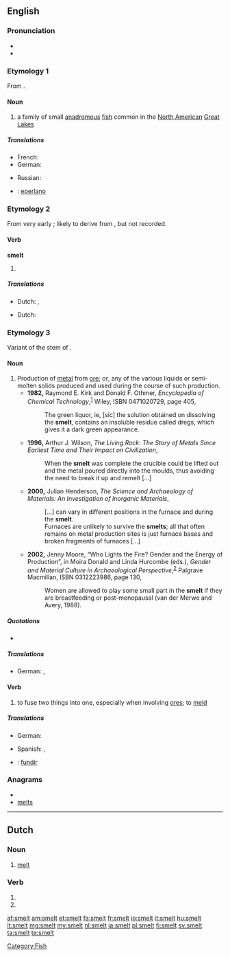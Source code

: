 {{wikipedia|dab=smelt (disambiguation)}}
==English==

===Pronunciation===
* {{IPA|/ˈsmɛlt/}}
* {{rhymes|ɛlt}}

===Etymology 1===
From {{etyl|ang}} {{term|smelt}}.

====Noun====
{{wikipedia}}
{{en-noun}}

# a family of small [[anadromous]] [[fish]] common in the [[North America]]n [[Great Lakes]]

=====Translations=====
{{trans-top|a family of small fish}}
* French: {{t+|fr|éperlan|m}}
* German: {{t|de|Stint}}
{{trans-mid}}
* Russian: {{t+|ru|корюшка|f|tr=kór'uška}}
{{trans-bottom}}

{{checktrans-top}}

{{trans-mid}}
* {{ttbc|es}}: [[eperlano]] {{m}}
{{trans-bottom}}

===Etymology 2===
From very early {{etyl|enm}} {{term|smel}}; likely to derive from {{etyl|ang}}, but not recorded.

====Verb====
'''smelt'''

# {{past of|smell}}

=====Translations=====
{{trans-top|simple past tense of smell}}
* Dutch: {{t-|nl|geurde}}, {{t-|nl|geurden}}
{{trans-mid}}
{{trans-bottom}}

{{trans-top|past participle of smell}}
* Dutch: {{t-|nl|gegeurd}}
{{trans-mid}}
{{trans-bottom}}

===Etymology 3===
Variant of the stem of {{etyl|ang}} {{term|meltan||to melt}}.

====Noun====
{{en-noun}}

# Production of [[metal]] from [[ore]]; ''or'', any of the various liquids or semi-molten solids produced and used during the course of such production.
#* '''1982,''' Raymond E. Kirk and Donald F. Othmer, ''Encyclopedia of Chemical Technology'',<sup>[http://books.google.com/books?id=ELo2AAAAMAAJ]</sup> Wiley, ISBN 0471020729, page 405,
#*: The green liquor, ie, [sic] the solution obtained on dissolving the '''smelt''', contains an insoluble residue called dregs, which gives it a dark green appearance.
#* '''1996,''' Arthur J. Wilson, ''The Living Rock: The Story of Metals Since Earliest Time and Their Impact on Civilization'',
#*: When the '''smelt''' was complete the crucible could be lifted out and the metal poured directly into the moulds, thus avoiding the need to break it up and remelt […]
#* '''2000,''' Julian Henderson, ''The Science and Archaeology of Materials: An Investigation of Inorganic Materials'',
#*: […] can vary in different positions in the furnace and during the '''smelt'''.
#*: Furnaces are unlikely to survive the '''smelts'''; all that often remains on metal production sites is just furnace bases and broken fragments of furnaces […]
#* '''2002,''' Jenny Moore, “Who Lights the Fire? Gender and the Energy of Production”, in Moira Donald and Linda Hurcombe (eds.), ''Gender and Material Culture in Archaeological Perspective'',<sup>[http://books.google.com/books?id=che-z_41CnkC]</sup> Palgrave Macmillan, ISBN 0312223986, page 130,
#*: Women are allowed to play some small part in the '''smelt''' if they are breastfeeding or post-menopausal (van der Merwe and Avery, 1988). <!-- Confused? So is Ms. Moore. The smelt is considered allegorical for the female reproductive process, but woman who are pregnant or capable of pregnancy are considered detrimental to the smelt, so can't participate. -->

=====Quotations=====
* {{seeCites}}

=====Translations=====
{{trans-top|process of producing iron and steel from iron ore}}
* German: {{t+|de|schmelzen}},  {{t|de|verhütten}}
{{trans-mid}}
{{trans-bottom}}

====Verb====
{{en-verb}}

# to fuse two things into one, especially when involving [[ore]]s; to [[meld]]

=====Translations=====
{{trans-top|to fuse two things into one}}
* German: {{t|de|verschmelzen}}
{{trans-mid}}
* Spanish: {{t-|es|fundir}}, {{t-|es|soldar}}
{{trans-bottom}}

{{checktrans-top}}

{{trans-mid}}
* {{ttbc|pt}}: [[fundir]]
{{trans-bottom}}

===Anagrams===
* {{alphagram|elmst}}
* [[melts#English|melts]]

[[Category:Fish]]

----

==Dutch==

===Noun===
{{nl-noun|g=m|-|-}}

# [[melt]]

===Verb===
{{infl|nl}}

# {{nl-verb-form|p=123|n=sg|t=pres|m=ind|smelten}}
# {{nl-verb-form|m=imp|smelten}}

[[af:smelt]]
[[am:smelt]]
[[et:smelt]]
[[fa:smelt]]
[[fr:smelt]]
[[io:smelt]]
[[it:smelt]]
[[hu:smelt]]
[[lt:smelt]]
[[mg:smelt]]
[[my:smelt]]
[[nl:smelt]]
[[ja:smelt]]
[[pl:smelt]]
[[fi:smelt]]
[[sv:smelt]]
[[ta:smelt]]
[[te:smelt]]